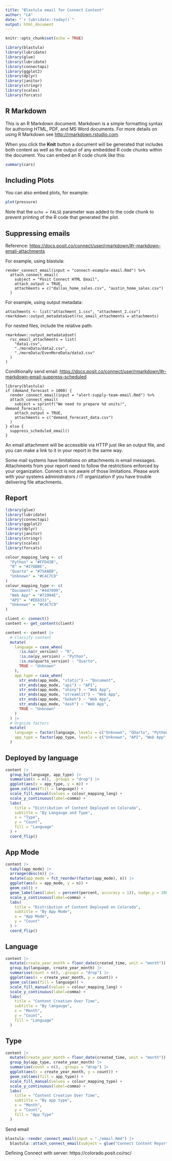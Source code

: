 ```yaml
---
title: "Blastula email for Connect Content"
author: "LA"
date: "`r lubridate::today()`"
output: html_document
---
```


```r
knitr::opts_chunk$set(echo = TRUE)

library(blastula)
library(lubridate)
library(glue)
library(lubridate)
library(connectapi)
library(ggplot2)
library(dplyr)
library(janitor)
library(stringr)
library(scales)
library(forcats)
```

## R Markdown

This is an R Markdown document. Markdown is a simple formatting syntax for authoring HTML, PDF, and MS Word documents. For more details on using R Markdown see <http://rmarkdown.rstudio.com>.

When you click the **Knit** button a document will be generated that includes both content as well as the output of any embedded R code chunks within the document. You can embed an R code chunk like this:

```r
summary(cars)
```

## Including Plots

You can also embed plots, for example:

```r
plot(pressure)
```

Note that the `echo = FALSE` parameter was added to the code chunk to prevent printing of the R code that generated the plot.


## Suppressing emails 

Reference: <https://docs.posit.co/connect/user/rmarkdown/#r-markdown-email-attachments> 

For example, using blastula:

```
render_connect_email(input = "connect-example-email.Rmd") %>%
  attach_connect_email(
    subject = "Posit Connect HTML Email",
    attach_output = TRUE,
    attachments = c("dallas_home_sales.csv", "austin_home_sales.csv")
  )
```

For example, using output metadata:

```
attachments <- list("attachment_1.csv", "attachment_2.csv")
rmarkdown::output_metadata$set(rsc_email_attachments = attachments)
```

For nested files, include the relative path:

```
rmarkdown::output_metadata$set(
  rsc_email_attachments = list(
    "data1.csv",
    "./moreData/data2.csv",
    "./moreData/EvenMoreData/data3.csv"
  )
)
```

Conditionally send email: <https://docs.posit.co/connect/user/rmarkdown/#r-markdown-email-suppress-scheduled> 

```
library(blastula)
if (demand_forecast > 1000) {
  render_connect_email(input = "alert-supply-team-email.Rmd") %>%
  attach_connect_email(
    subject = sprintf("We need to prepare %d units!", demand_forecast),
    attach_output = TRUE,
    attachments = c("demand_forecast_data.csv")
  )
} else {
  suppress_scheduled_email() 
}
```

An email attachment will be accessible via HTTP just like an output file, and you can make a link to it in your report in the same way.

Some mail systems have limitations on attachments in email messages. Attachments from your report need to follow the restrictions enforced by your organization. Connect is not aware of those limitations. Please work with your systems administrators / IT organization if you have trouble delivering file attachments.

## Report

```r
library(glue)
library(lubridate)
library(connectapi)
library(ggplot2)
library(dplyr)
library(janitor)
library(stringr)
library(scales)
library(forcats)

colour_mapping_lang <- c(
  "Python" = "#FFD43B",
  "R" = "#276BBE",
  "Quarto" = "#75AADB",
  "Unknown" = "#C4C7C9"
)
colour_mapping_type <- c(
  "Document" = "#447099",
  "Web App" = "#72994E",
  "API" = "#EE6331",
  "Unknown" = "#C4C7C9"
)

client <- connect()
content <- get_content(client)
```

```r
content <- content |>
  # Classify content
  mutate(
    language = case_when(
      !is.na(r_version) ~ "R",
      !is.na(py_version) ~ "Python",
      !is.na(quarto_version) ~ "Quarto",
      TRUE ~ "Unknown"
    ),
    app_type = case_when(
      str_ends(app_mode, "static") ~ "Document",
      str_ends(app_mode, "api") ~ "API",
      str_ends(app_mode, "shiny") ~ "Web App",
      str_ends(app_mode, "streamlit") ~ "Web App",
      str_ends(app_mode, "bokeh") ~ "Web App",
      str_ends(app_mode, "dash") ~ "Web App",
      TRUE ~ "Unknown"
    )
  ) |> 
  # Orgnize factors
  mutate(
    language = factor(language, levels = c("Unknown", "QUarto", "Python", "R")),
    app_type = factor(app_type, levels = c("Unknown", "API", "Web App", "Document"))
  )
```

## Deployed by language


```r
content |> 
  group_by(language, app_type) |>
  summarise(n = n(), .groups = "drop") |> 
  ggplot(aes(x = app_type, y = n)) +
  geom_col(aes(fill = language)) +
  scale_fill_manual(values = colour_mapping_lang) +
  scale_y_continuous(label=comma) +
  labs(
    title = "Distribution of Content Deployed on Colorado",
    subtitle = "By Langauge and Type",
    x = "Type",
    y = "Count",
    fill = "Language"
  ) +
  coord_flip()
```

## App Mode 

```r
content |> 
  tabyl(app_mode) |> 
  arrange(desc(n)) |> 
  mutate(app_mode = fct_reorder(factor(app_mode), n)) |> 
  ggplot(aes(x = app_mode, y = n)) +
  geom_col() +
  geom_label(aes(label = percent(percent, accuracy = 1)), nudge_y = 100) +
  scale_y_continuous(label=comma) +
  labs(
    title = "Distribution of Content Deployed on Colorado",
    subtitle = "By App Mode",
    x = "App Mode",
    y = "Count"
  ) +
  coord_flip()
```

## Language

```r
content |> 
  mutate(create_year_month = floor_date(created_time, unit = "month")) |> 
  group_by(language, create_year_month) |> 
  summarise(count = n(), .groups = "drop") |> 
  ggplot(aes(x = create_year_month, y = count)) +
  geom_col(aes(fill = language)) + 
  scale_fill_manual(values = colour_mapping_lang) + 
  scale_y_continuous(label=comma) +
  labs(
    title = "Content Creation Over Time",
    subtitle = "By langauge",
    x = "Month",
    y = "Count",
    fill = "Language"
  )
```


## Type

```r
content |> 
  mutate(create_year_month = floor_date(created_time, unit = "month")) |> 
  group_by(app_type, create_year_month) |> 
  summarise(count = n(), .groups = "drop") |> 
  ggplot(aes(x = create_year_month, y = count)) +
  geom_col(aes(fill = app_type)) + 
  scale_fill_manual(values = colour_mapping_type) +
  scale_y_continuous(label=comma) +
  labs(
    title = "Content Creation Over Time",
    subtitle = "By app type",
    x = "Month",
    y = "Count",
    fill = "App Type"
  )
```


Send email

```r
blastula::render_connect_email(input = "./email.Rmd") |> 
  blastula::attach_connect_email(subject = glue("Connect Content Report - {today()}"))
```

Defining Connect with server: https://colorado.posit.co/rsc/

